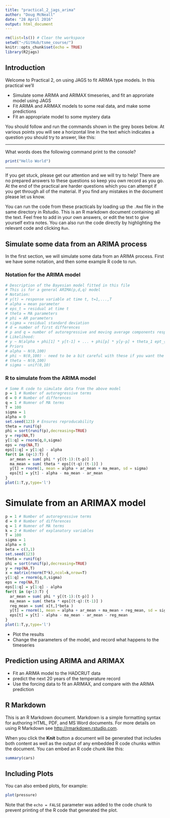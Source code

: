 ```yaml
---
title: "practical_2_jags_arima"
author: "Doug McNeall"
date: "28 April 2016"
output: html_document
---
```


```r
rm(list=ls()) # Clear the workspace
setwd("~/GitHub/tsme_course/")
knitr::opts_chunk$set(echo = TRUE)
library(R2jags)
```

## Introduction

Welcome to Practical 2, on using JAGS to fit ARIMA type models. In this practical we'll

- Simulate some ARIMA and ARIMAX timeseries, and fit an approriate model using JAGS
- Fit ARIMA and ARIMAX models to some real data, and make some predictions
- Fit an appropriate model to some mystery data

You should follow and run the commands shown in the grey boxes below. At various points you will see a horizontal line in the text which indicates a question you should try to answer, like this:

***

What words does the following command print to the console?
```r
print("Hello World")
```

***

If you get stuck, please get our attention and we will try to help! There are no prepared answers to these questions so keep you own record as you go. At the end of the practical are harder questions which you can attempt if you get through all of the material. If you find any mistakes in the document please let us know.

You can run the code from these practicals by loading up the `.Rmd` file in the same directory in Rstudio. This is an R markdown document containing all the text. Feel free to add in your own answers, or edit the text to give yourself extra notes. You can also run the code directly by highlighting the relevant code and clicking `Run`.

## Simulate some data from an ARIMA process

In the first section, we will simulate some data from an ARIMA process.
First we have some notation, and then some example R code to run.


### Notation for the ARIMA model

```r
# Description of the Bayesian model fitted in this file
# This is for a general ARIMA(p,d,q) model
# Notation:
# y(t) = response variable at time t, t=1,...,T
# alpha = mean parameter
# eps_t = residual at time t
# theta = MA parameters
# phi = AR parameters
# sigma = residual standard deviation
# d = number of first differences
# p and q = number of autoregressive and moving average components respecrively
# Likelihood:
# y ~ N(alpha + phi[1] * y[t-1] + ... + phi[p] * y[y-p] + theta_1 ept_{t-1} + ... + theta_q eps_{t-q}, sigma^2)
# Priors
# alpha ~ N(0,100)
# phi ~ N(0,100) - need to be a bit careful with these if you want the process to remain stable
# theta ~ N(0,100)
# sigma ~ unif(0,10)
```

### R to simulate from the ARIMA model
```r
# Some R code to simulate data from the above model
p = 1 # Number of autoregressive terms
d = 0 # Number of differences
q = 1 # Numner of MA terms
T = 100
sigma = 1
alpha = 0
set.seed(123) # Ensures reproducability
theta = runif(q)
phi = sort(runif(p),decreasing=TRUE)
y = rep(NA,T)
y[1:q] = rnorm(q,0,sigma)
eps = rep(NA,T)
eps[1:q] = y[1:q] - alpha
for(t in (q+1):T) {
  ar_mean = sum( phi * y[(t-1):(t-p)] )
  ma_mean = sum( theta * eps[(t-q):(t-1)] )
  y[t] = rnorm(1, mean = alpha + ar_mean + ma_mean, sd = sigma)
  eps[t] = y[t] - alpha - ma_mean - ar_mean
}
plot(1:T,y,type='l')
```



# Simulate from an ARIMAX model

```r
p = 1 # Number of autoregressive terms
d = 0 # Number of differences
q = 1 # Numner of MA terms
k = 2 # Number of explanatory variables
T = 100
sigma = 1
alpha = 0
beta = c(3,1)
set.seed(123)
theta = runif(q)
phi = sort(runif(p),decreasing=TRUE)
y = rep(NA,T)
x = matrix(rnorm(T*k),ncol=k,nrow=T)
y[1:q] = rnorm(q,0,sigma)
eps = rep(NA,T)
eps[1:q] = y[1:q] - alpha
for(t in (q+1):T) {
  ar_mean = sum( phi * y[(t-1):(t-p)] )
  ma_mean = sum( theta * eps[(t-q):(t-1)] )
  reg_mean = sum( x[t,]*beta )
  y[t] = rnorm(1, mean = alpha + ar_mean + ma_mean + reg_mean, sd = sigma)
  eps[t] = y[t] - alpha - ma_mean - ar_mean - reg_mean
}
plot(1:T,y,type='l')
```

- Plot the results
- Change the parameters of the model, and record what happens to the timeseries 


## Prediction using ARIMA and ARIMAX

- Fit an ARIMA model to the HADCRUT data
- predict the next 20 years of the temperature record
- Use the forcing data to fit an ARIMAX, and compare with the ARIMA prediction



## R Markdown

This is an R Markdown document. Markdown is a simple formatting syntax for authoring HTML, PDF, and MS Word documents. For more details on using R Markdown see <http://rmarkdown.rstudio.com>.

When you click the **Knit** button a document will be generated that includes both content as well as the output of any embedded R code chunks within the document. You can embed an R code chunk like this:

```r
summary(cars)
```

## Including Plots

You can also embed plots, for example:

```r
plot(pressure)
```

Note that the `echo = FALSE` parameter was added to the code chunk to prevent printing of the R code that generated the plot.
